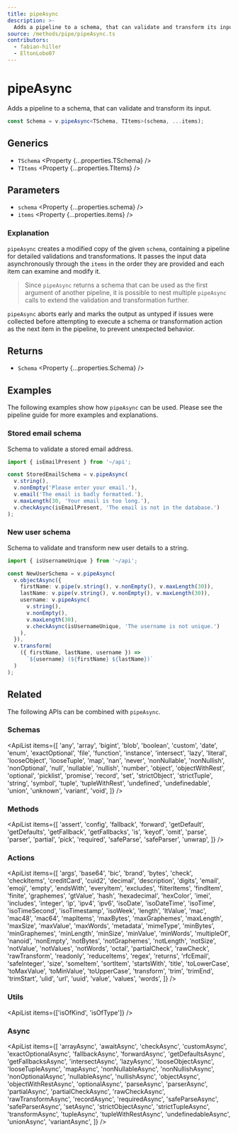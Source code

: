 ```yaml
---
title: pipeAsync
description: >-
  Adds a pipeline to a schema, that can validate and transform its input.
source: /methods/pipe/pipeAsync.ts
contributors:
  - fabian-hiller
  - EltonLobo07
---
```



# pipeAsync

Adds a pipeline to a schema, that can validate and transform its input.

```ts
const Schema = v.pipeAsync<TSchema, TItems>(schema, ...items);
```

## Generics

- `TSchema` <Property {...properties.TSchema} />
- `TItems` <Property {...properties.TItems} />

## Parameters

- `schema` <Property {...properties.schema} />
- `items` <Property {...properties.items} />

### Explanation

`pipeAsync` creates a modified copy of the given `schema`, containing a pipeline for detailed validations and transformations. It passes the input data asynchronously through the `items` in the order they are provided and each item can examine and modify it.

> Since `pipeAsync` returns a schema that can be used as the first argument of another pipeline, it is possible to nest multiple `pipeAsync` calls to extend the validation and transformation further.

`pipeAsync` aborts early and marks the output as untyped if issues were collected before attempting to execute a schema or transformation action as the next item in the pipeline, to prevent unexpected behavior.

## Returns

- `Schema` <Property {...properties.Schema} />

## Examples

The following examples show how `pipeAsync` can be used. Please see the <Link href="/guides/pipelines/">pipeline guide</Link> for more examples and explanations.

### Stored email schema

Schema to validate a stored email address.

```ts
import { isEmailPresent } from '~/api';

const StoredEmailSchema = v.pipeAsync(
  v.string(),
  v.nonEmpty('Please enter your email.'),
  v.email('The email is badly formatted.'),
  v.maxLength(30, 'Your email is too long.'),
  v.checkAsync(isEmailPresent, 'The email is not in the database.')
);
```

### New user schema

Schema to validate and transform new user details to a string.

```ts
import { isUsernameUnique } from '~/api';

const NewUserSchema = v.pipeAsync(
  v.objectAsync({
    firstName: v.pipe(v.string(), v.nonEmpty(), v.maxLength(30)),
    lastName: v.pipe(v.string(), v.nonEmpty(), v.maxLength(30)),
    username: v.pipeAsync(
      v.string(),
      v.nonEmpty(),
      v.maxLength(30),
      v.checkAsync(isUsernameUnique, 'The username is not unique.')
    ),
  }),
  v.transform(
    ({ firstName, lastName, username }) =>
      `${username} (${firstName} ${lastName})`
  )
);
```

## Related

The following APIs can be combined with `pipeAsync`.

### Schemas

<ApiList
  items={[
    'any',
    'array',
    'bigint',
    'blob',
    'boolean',
    'custom',
    'date',
    'enum',
    'exactOptional',
    'file',
    'function',
    'instance',
    'intersect',
    'lazy',
    'literal',
    'looseObject',
    'looseTuple',
    'map',
    'nan',
    'never',
    'nonNullable',
    'nonNullish',
    'nonOptional',
    'null',
    'nullable',
    'nullish',
    'number',
    'object',
    'objectWithRest',
    'optional',
    'picklist',
    'promise',
    'record',
    'set',
    'strictObject',
    'strictTuple',
    'string',
    'symbol',
    'tuple',
    'tupleWithRest',
    'undefined',
    'undefinedable',
    'union',
    'unknown',
    'variant',
    'void',
  ]}
/>

### Methods

<ApiList
  items={[
    'assert',
    'config',
    'fallback',
    'forward',
    'getDefault',
    'getDefaults',
    'getFallback',
    'getFallbacks',
    'is',
    'keyof',
    'omit',
    'parse',
    'parser',
    'partial',
    'pick',
    'required',
    'safeParse',
    'safeParser',
    'unwrap',
  ]}
/>

### Actions

<ApiList
  items={[
    'args',
    'base64',
    'bic',
    'brand',
    'bytes',
    'check',
    'checkItems',
    'creditCard',
    'cuid2',
    'decimal',
    'description',
    'digits',
    'email',
    'emoji',
    'empty',
    'endsWith',
    'everyItem',
    'excludes',
    'filterItems',
    'findItem',
    'finite',
    'graphemes',
    'gtValue',
    'hash',
    'hexadecimal',
    'hexColor',
    'imei',
    'includes',
    'integer',
    'ip',
    'ipv4',
    'ipv6',
    'isoDate',
    'isoDateTime',
    'isoTime',
    'isoTimeSecond',
    'isoTimestamp',
    'isoWeek',
    'length',
    'ltValue',
    'mac',
    'mac48',
    'mac64',
    'mapItems',
    'maxBytes',
    'maxGraphemes',
    'maxLength',
    'maxSize',
    'maxValue',
    'maxWords',
    'metadata',
    'mimeType',
    'minBytes',
    'minGraphemes',
    'minLength',
    'minSize',
    'minValue',
    'minWords',
    'multipleOf',
    'nanoid',
    'nonEmpty',
    'notBytes',
    'notGraphemes',
    'notLength',
    'notSize',
    'notValue',
    'notValues',
    'notWords',
    'octal',
    'partialCheck',
    'rawCheck',
    'rawTransform',
    'readonly',
    'reduceItems',
    'regex',
    'returns',
    'rfcEmail',
    'safeInteger',
    'size',
    'someItem',
    'sortItem',
    'startsWith',
    'title',
    'toLowerCase',
    'toMaxValue',
    'toMinValue',
    'toUpperCase',
    'transform',
    'trim',
    'trimEnd',
    'trimStart',
    'ulid',
    'url',
    'uuid',
    'value',
    'values',
    'words',
  ]}
/>

### Utils

<ApiList items={['isOfKind', 'isOfType']} />

### Async

<ApiList
  items={[
    'arrayAsync',
    'awaitAsync',
    'checkAsync',
    'customAsync',
    'exactOptionalAsync',
    'fallbackAsync',
    'forwardAsync',
    'getDefaultsAsync',
    'getFallbacksAsync',
    'intersectAsync',
    'lazyAsync',
    'looseObjectAsync',
    'looseTupleAsync',
    'mapAsync',
    'nonNullableAsync',
    'nonNullishAsync',
    'nonOptionalAsync',
    'nullableAsync',
    'nullishAsync',
    'objectAsync',
    'objectWithRestAsync',
    'optionalAsync',
    'parseAsync',
    'parserAsync',
    'partialAsync',
    'partialCheckAsync',
    'rawCheckAsync',
    'rawTransformAsync',
    'recordAsync',
    'requiredAsync',
    'safeParseAsync',
    'safeParserAsync',
    'setAsync',
    'strictObjectAsync',
    'strictTupleAsync',
    'transformAsync',
    'tupleAsync',
    'tupleWithRestAsync',
    'undefinedableAsync',
    'unionAsync',
    'variantAsync',
  ]}
/>
